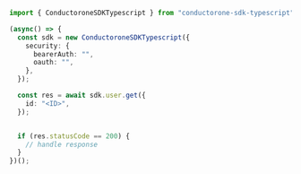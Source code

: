 ```typescript Get.ts
import { ConductoroneSDKTypescript } from "conductorone-sdk-typescript";

(async() => {
  const sdk = new ConductoroneSDKTypescript({
    security: {
      bearerAuth: "",
      oauth: "",
    },
  });

  const res = await sdk.user.get({
    id: "<ID>",
  });


  if (res.statusCode == 200) {
    // handle response
  }
})();
```

